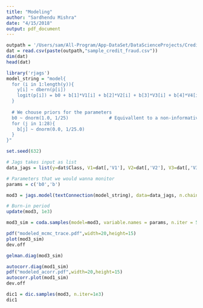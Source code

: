 ```yaml
---
title: "Modeling"
author: "Sardhendu Mishra"
date: "4/15/2018"
output: pdf_document
---
```


```r
outpath = '/Users/sam/All-Program/App-DataSet/DataScienceProjects/CreditCardFraud/'
dat = read.csv(paste(outpath,"sample_credit_fraud.csv"))
dim(dat)
head(dat)
```

```r
library('rjags')
model_string = "model{
  for (i in 1:length(y)){
    y[i] ~ dbern(p[i])
    logit(p[i]) = b0 + b[1]*V1[i] + b[2]*V2[i] + b[3]*V3[i] + b[4]*V4[i] + b[5]*V5[i] + b[6]*V6[i] + b[7]*V7[i] + b[8]*V8[i] + b[9]*V9[i] + b[10]*V10[i] + b[11]*V11[i] + b[12]*V12[i] + b[12]*V12[i] + b[13]*V13[i] + b[14]*V14[i] + b[15]*V15[i] + b[16]*V16[i] + b[17]*V17[i] + b[18]*V18[i] + b[19]*V19[i] + b[20]*V20[i] + b[21]*V21[i] + b[22]*V22[i] + b[23]*V23[i] + b[24]*V24[i] + b[25]*V25[i] + b[26]*V26[i] + b[27]*V27[i] + b[28]*V28[i]
  }
  
  # We chouse priors for the parameters
  b0 ~ dnorm(1.0, 1/25)               # Equivallent to a non-informative prior
  for (j in 1:28){  
    b[j] ~ dnorm(0.0, 1/25.0) 
  }
}"
```

```r
set.seed(632)

# Jags takes input as list
data_jags = list(y=dat$Class, V1=dat[,'V1'], V2=dat[,'V2'], V3=dat[,'V3'], V4=dat[,'V4'], V5=dat[,'V5'], V6=dat[,'V6'], V7=dat[,'V7'], V8=dat[,'V8'], V9=dat[,'V9'], V10=dat[,'V10'], V11=dat[,'V11'], V12=dat[,'V12'], V13=dat[,'V13'], V14=dat[,'V14'], V15=dat[,'V15'], V16=dat[,'V16'], V17=dat[,'V17'], V18=dat[,'V18'], V19=dat[,'V19'], V20=dat[,'V20'], V21=dat[,'V21'], V22=dat[,'V22'], V23=dat[,'V23'], V24=dat[,'V24'], V25=dat[,'V25'], V26=dat[,'V26'],V27=dat[,'V27'], V28=dat[,'V28'])

# Parameters that we would wanna monitor
params = c('b0','b')

mod3 = jags.model(textConnection(model_string), data=data_jags, n.chains = 3)

# Burn-in period
update(mod3, 1e3)

mod3_sim = coda.samples(model=mod3, variable.names = params, n.iter = 5e3)
```


```r
pdf("modeled_mcmc_trace.pdf",width=20,height=15)
plot(mod3_sim)
dev.off
```

```r
gelman.diag(mod3_sim)
```
```r
autocorr.diag(mod1_sim)
pdf("modeled_acorr.pdf",width=20,height=15)
autocorr.plot(mod1_sim)
dev.off
```

```r
dic1 = dic.samples(mod3, n.iter=1e3)
dic1
```